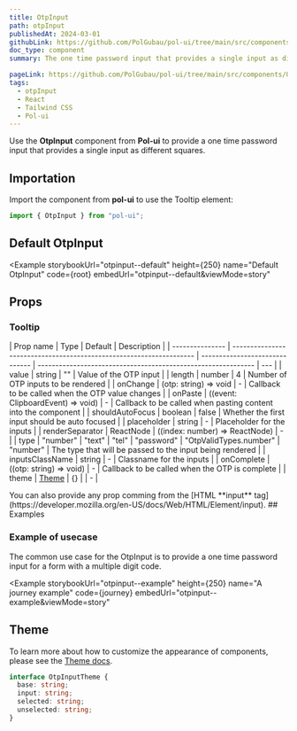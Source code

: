 ```yaml
---
title: OtpInput
path: otpInput
publishedAt: 2024-03-01
githubLink: https://github.com/PolGubau/pol-ui/tree/main/src/components/OtpInput
doc_type: component
summary: The one time password input that provides a single input as different squares.

pageLink: https://github.com/PolGubau/pol-ui/tree/main/src/components/OtpInput
tags:
  - otpInput
  - React
  - Tailwind CSS
  - Pol-ui
---
```




Use the **OtpInput** component from **Pol-ui** to provide a one time password input that provides a single input as different squares.

## Importation

Import the component from **pol-ui** to use the Tooltip element:

```jsx
import { OtpInput } from "pol-ui";
```

## Default OtpInput

<Example
  storybookUrl="otpinput--default"
  height={250}
  name="Default OtpInput"
  code={root}
  embedUrl="otpinput--default&viewMode=story"
>
  <RootCode />
</Example>

## Props

### Tooltip

| Prop name       | Type                                                                | Default                        | Description                                                   |
| --------------- | ------------------------------------------------------------------- | ------------------------------ | ------------------------------------------------------------- | --- |
| value           | string                                                              | ""                             | Value of the OTP input                                        |
| length          | number                                                              | 4                              | Number of OTP inputs to be rendered                           |
| onChange        | (otp: string) => void                                               | -                              | Callback to be called when the OTP value changes              |
| onPaste         | ((event: ClipboardEvent) => void)                                   | -                              | Callback to be called when pasting content into the component |
| shouldAutoFocus | boolean                                                             | false                          | Whether the first input should be auto focused                |
| placeholder     | string                                                              | -                              | Placeholder for the inputs                                    |
| renderSeparator | ReactNode                                                           | ((index: number) => ReactNode) | -                                                             |
| type            | "number" \| "text" \| "tel" \| "password" \| "OtpValidTypes.number" | "number"                       | The type that will be passed to the input being rendered      |
| inputsClassName | string                                                              | -                              | Classname for the inputs                                      |
| onComplete      | ((otp: string) => void)                                             | -                              | Callback to be called when the OTP is complete                |
| theme           | [Theme](#theme)                                                     | {}                             |                                                               | -   |

<Callout emoji="💡">
  You can also provide any prop comming from the [HTML **input**
  tag](https://developer.mozilla.org/en-US/docs/Web/HTML/Element/input).
</Callout>
## Examples

### Example of usecase

The common use case for the OtpInput is to provide a one time password input for a form with a multiple digit code.

<Example
  storybookUrl="otpinput--example"
  height={250}
  name="A journey example"
  code={journey}
  embedUrl="otpinput--example&viewMode=story"
>
  <JourneyCode />
</Example>

## Theme

To learn more about how to customize the appearance of components, please see the [Theme docs](/docs/theme).

```ts
interface OtpInputTheme {
  base: string;
  input: string;
  selected: string;
  unselected: string;
}
```
